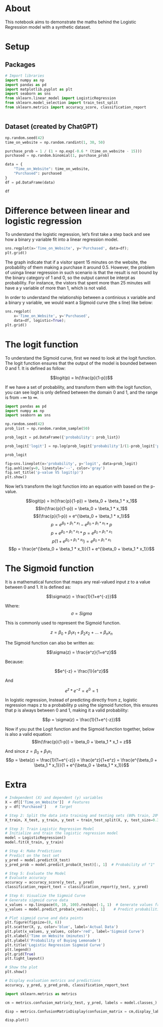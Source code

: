 # About
This notebook aims to demonstrate the maths behind the Logistic Regression model with a synthetic dataset. 

# Setup
## Packages
```python
# Import libraries
import numpy as np
import pandas as pd
import matplotlib.pyplot as plt
import seaborn as sns
from sklearn.linear_model import LogisticRegression
from sklearn.model_selection import train_test_split
from sklearn.metrics import accuracy_score, classification_report



```

## Dataset (created by ChatGPT)
```python
np.random.seed(42)
time_on_website = np.random.randint(1, 30, 50) 

purchase_prob = 1 / (1 + np.exp(-0.6 * (time_on_website - 15)))
purchased = np.random.binomial(1, purchase_prob)

data = {
    "Time_on_Website": time_on_website,
    "Purchased": purchased
}
df = pd.DataFrame(data)

df
```

# Difference between linear and logistic regression
To understand the logistic regression, let's first take a step back and see how a binary y variable fit into a linear regression model. 

```python
sns.regplot(x='Time_on_Website', y='Purchased', data=df); 
plt.grid()
```

The graph indicate that if a visitor spent 15 minutes on the website, the probability of them making a purchase it around 0.5. However, the problem of usinga linear regression in such scenario is that the result is not bound by the binary category of 1 and 0, so the output cannot be interpt as probability. For instance, the vistors that spent more than 25 minutes will have a y variable of more than 1, which is not valid. 

In order to understand the relationship between a continious x variable and a binary y variable, we would want a Sigmoid curve (the s line) like below: 

```python
sns.regplot(
    x='Time_on_Website', y='Purchased', 
    data=df, logistic=True); 
plt.grid()
```

# The logit function
To understand the Sigmoid curve, first we need to look at the logit function. The logit function ensures that the output of the model is bounded between 0 and 1. It is defined as follow: 

$$logit(p) = ln(\frac{p}{1-p})$$

If we have a set of probability, and transform them with the logit function, you can see logit is only defined between the domain 0 and 1, and the range is from $-\infty$ to $\infty$.

```python
import pandas as pd
import numpy as np
import seaborn as sns

np.random.seed(42)
prob_list = np.random.random_sample(50)

prob_logit = pd.DataFrame({'probability': prob_list})

prob_logit['logit'] = np.log(prob_logit['probability']/(1-prob_logit['probability']))

prob_logit

fig=sns.lineplot(x='probability', y='logit', data=prob_logit)
fig.axhline(y=0, linestyle='--', color='gray')
fig.set_title('p-value VS logit(p)')
plt.show()
```

Now let's transform the logit function into an equation with based on the p-value. 

$$logit(p) = ln(\frac{p}{1-p}) = \beta_0 + \beta_1 * x_1$$
$$ln(\frac{p}{1-p}) = \beta_0 + \beta_1 * x_1$$
$$(\frac{p}{1-p}) = e^{\beta_0 + \beta_1 * x_1}$$
$$p = e^{\beta_0 + \beta_1 * x_1} - e^{\beta_0 + \beta_1 * x_1}*p$$
$$p + e^{\beta_0 + \beta_1 * x_1}*p = e^{\beta_0 + \beta_1 * x_1}$$
$$p(1 + e^{\beta_0 + \beta_1 * x_1}) = e^{\beta_0 + \beta_1 * x_1}$$
$$p = \frac{e^{\beta_0 + \beta_1 * x_1}}{1 + e^{\beta_0 + \beta_1 * x_1}}$$

# The Sigmoid function
It is a mathematical function that maps any real-valued input z to a value between 0 and 1. It is defined as: 

$$\sigma(z) = \frac{1}{1+e^{-z}}$$

Where: 
$$\sigma = Sigma$$

This is commonly used to represent the Sigmoid function. 

$$z = \beta_0 + \beta_1 x_1 + \beta_2 x_2 + ... + \beta_n x_n$$

The Sigmoid function can also be written as: 

$$\sigma(z) = \frac{e^z}{1+e^z}$$

Because: 

$$e^{-z} = \frac{1}{e^z}$$

And

$$e^z * e^{-z} = e^0 = 1$$

In logistic regression, Instead of predicting directly from z, logistic regression maps z to a probability p using the sigmoid function, this ensures that p is always between 0 and 1, making it a valid probability: 

$$p = \sigma(z) = \frac{1}{1+e^{-z}}$$

Now if you put the Logit function and the Sigmoid function together, below is also a valid equation: 
$$ln(\frac{p}{1-p}) = \beta_0 + \beta_1 * x_1 = z$$

And since $z = \beta_0 + \beta_1 x_1$
$$p = \beta(z) = \frac{1}{1+e^{-z}} = \frac{e^z}{1+e^z} = \frac{e^{\beta_0 + \beta_1 * x_1}}{1 + e^{\beta_0 + \beta_1 * x_1}}$$

# Extra

```python
# Independent (X) and dependent (y) variables
X = df[['Time_on_Website']]  # Features
y = df['Purchased']    # Target

# Step 2: Split the data into training and testing sets (80% train, 20% test)
X_train, X_test, y_train, y_test = train_test_split(X, y, test_size=0.3, random_state=42)

# Step 3: Train Logistic Regression Model
# Initialize and train the logistic regression model
model = LogisticRegression()
model.fit(X_train, y_train)

# Step 4: Make Predictions
# Predict on the test set
y_pred = model.predict(X_test)
y_pred_prob = model.predict_proba(X_test)[:, 1]  # Probability of "1"

# Step 5: Evaluate the Model
# Evaluate accuracy
accuracy = accuracy_score(y_test, y_pred)
classification_report_text = classification_report(y_test, y_pred)

# Step 6: Visualize the Sigmoid Curve
# Generate sigmoid curve data
x_values = np.linspace(0, 10, 100).reshape(-1, 1)  # Generate values from 0 to 10
y_values = model.predict_proba(x_values)[:, 1]    # Predict probabilities for these values

# Plot sigmoid curve and data points
plt.figure(figsize=(8, 6))
plt.scatter(X, y, color='blue', label='Actual Data')
plt.plot(x_values, y_values, color='red', label='Sigmoid Curve')
plt.xlabel('Time on Website (minutes)')
plt.ylabel('Probability of Buying Lemonade')
plt.title('Logistic Regression Sigmoid Curve')
plt.legend()
plt.grid(True)
plt.tight_layout()

# Show the plot
plt.show()

# Display evaluation metrics and predictions
accuracy, y_pred, y_pred_prob, classification_report_text

```
```python
import sklearn.metrics as metrics

cm = metrics.confusion_matrix(y_test, y_pred, labels = model.classes_)

disp = metrics.ConfusionMatrixDisplay(confusion_matrix = cm,display_labels = model.classes_)

disp.plot()

```